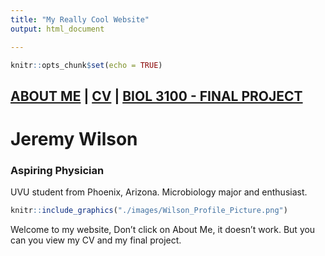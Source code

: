 ```yaml
---
title: "My Really Cool Website"
output: html_document

---
```


```r
knitr::opts_chunk$set(echo = TRUE)
```

## [ABOUT ME](./) | [CV](./CV/CV.html) | [BIOL 3100 - FINAL PROJECT](./Final_Project.html)

# Jeremy Wilson 
### Aspiring Physician
UVU student from Phoenix, Arizona. Microbiology major and enthusiast. 

```r
knitr::include_graphics("./images/Wilson_Profile_Picture.png")
```

Welcome to my website, Don't click on About Me, it doesn't work. But you can you view my CV and my final project.